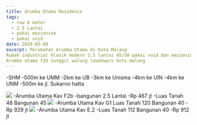 ```yaml
---
title: Arumba Utama Residence
tags:
  - row 6 meter
  - 2.5 Lantai
  - pakai mezzanine
  - pakai void
date: 2020-05-09
excerpt: Perumahan Arumba Utama di Kota Malang
Rumah industrial klasik modern 2.5 lantai 45/50 pakai void dan mezzanine hrg 467jt cash
Arumba utama f2b tunggul wulung lowokwaru kota malang
---
```

-SHM
-500m ke UMM
-2km ke UB
-3km ke Unisma
-4km ke UIN
-4km ke UNM
-500m ke jl. Sukarno hatta

<Image src="/images/Arumba f2b.jpg" width={1800} height={2400} />
-Arumba Utama Kav F2b
-bangunan 2.5 Lantai
-Rp 467 jt 
-Luas Tanah 48  Bangunan 45

<Image src="/images/Arumba G1.jpg" width={450} height={450} />
-Arumba Utama Kav G1 Luas Tanah 120 Bangunan 40
-Rp 929 jt

<Image src="/images/Housearumba.png" width={600} height={810} />
-Arumba Utama Kav E.2 
-Luas Tanah 112 Bangunan 40
-Rp 912 jt



